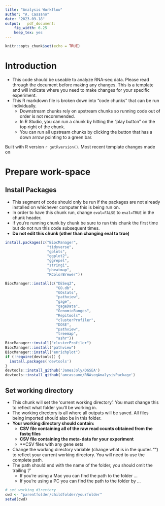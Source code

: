```yaml
---
title: "Analysis Workflow"
author: "A. Cassano"
date: "2023-09-18"
output:   pdf_document:
    fig_width: 6.25
    keep_tex: yes
---
```


```r
knitr::opts_chunk$set(echo = TRUE)
```

# Introduction
- This code should be useable to analyze RNA-seq data. Please read through the document before making any changes. This is a template and will indicate where you need to make changes for your specific experiment. 
- This R markdown file is broken down into "code chunks" that can be run individually. 
  - Downstream chunks rely on upstream chunks so running code out of order is not recommended. 
  - In R Studio, you can run a chunk by hitting the "play button" on the top right of the chunk. 
  - You can run all upstream chunks by clicking the button that has a down arrow pointing to a green bar.

Built with R version `r getRversion()`. Most recent template changes made on 

# Prepare work-space

## Install Packages 
- This segment of code should only be run if the packages are not already installed on whichever computer this is being run on.
- In order to have this chunk run, change `eval=FALSE` to `eval=TRUE` in the chunk header.
- If you're running chunk by chunk be sure to run this chunk the first time but do not run this code subsequent times.
- **Do not edit this chunk (other than changing eval to true)**
```r
install.packages(c("BiocManager",
                   "tidyverse",
                   "gplots",
                   "ggplot2",
                   "ggrepel",
                   "stringi",
                   "pheatmap",
                   "RColorBrewer"))

BiocManager::install(c("DESeq2",
                       "GO.db",
                       "GOstats",
                       "pathview",
                       "gage",
                       "gageData",
                       "GenomicRanges",
                       "Repitools",
                       "clusterProfiler",
                       "DOSE",
                       "pathview",
                       "treemap",
                       "ashr"))
BiocManager::install("clusterProfiler")
BiocManager::install("pathview")
BiocManager::install("enrichplot")
if (!require(devtools)) {
  install.packages('devtools')
}
devtools::install_github('JamesJoly/DGSEA')
devtools::install_github('amcassano/RNAseqAnalysisPackage')
```

## Set working directory 
- This chunk will set the 'current working directory'. You must change this to reflect what folder you'll be working in.
- The working directory is all where all outputs will be saved. All files being imported should also be in this folder.
- **Your working directory should contain:**
  - **CSV file containing all of the raw read counts obtained from the fastq files**
  - **CSV file containing the meta-data for your experiment**
  - **CSV files with any gene sets 
- Change the working directory variable (change what is in the quotes "") to reflect your current working directory. You will need to use the complete path.
- The path should end with the name of the folder, you should omit the trailing '/'
  - If you're using a Mac you can find the path to the folder ...
  - If you're using a PC you can find the path to the folder by ...  

```r
# set working directory
cwd <- "parentfolder/childfolder/yourfolder"
setwd(cwd)
```

